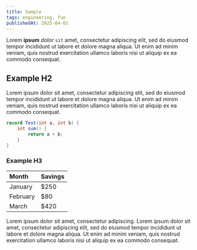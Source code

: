 ```yaml
---
title: Sample
tags: engineering, fun
publishedAt: 2025-04-01
---
```


Lorem **ipsum** _dolor_ `sit` amet, consectetur adipiscing elit, sed do eiusmod tempor incididunt ut labore et dolore magna aliqua. Ut enim ad minim veniam, quis nostrud exercitation ullamco laboris nisi ut aliquip ex ea commodo consequat.

## Example H2

Lorem ipsum dolor sit amet, consectetur adipiscing elit, sed do eiusmod tempor incididunt ut labore et dolore magna aliqua. Ut enim ad minim veniam, quis nostrud exercitation ullamco laboris nisi ut aliquip ex ea commodo consequat.

```java
record Test(int a, int b) {
    int sum() {
        return a + b;
    }
}
```

### Example H3

| Month    | Savings |
| :------- | :------ |
| January  | $250    |
| February | $80     |
| March    | $420    |

<Info title="Example title">
    Lorem ipsum dolor sit amet, consectetur adipiscing.
</Info>

<Warning>
    Lorem ipsum dolor sit amet, consectetur adipiscing elit, sed do eiusmod
    tempor incididunt ut labore et dolore magna aliqua. Ut enim ad minim veniam,
    quis nostrud exercitation ullamco laboris nisi ut aliquip ex ea commodo
    consequat.
</Warning>
